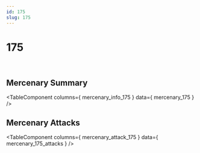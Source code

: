 ```yaml
---
id: 175
slug: 175
---
```



# 175

<div style = {{ display: "flex" }}>
    <Image img={require('@site/static/img/mercenaries/illust/thum_char_view_n_175.jpg')}/>
    <Image img={require('@site/static/img/mercenaries/illust/thum_char_view_o_175.jpg')}/>
</div>

## Mercenary Summary

<TableComponent
  columns={ mercenary_info_175 }
  data={ mercenary_175 }
/>

## Mercenary Attacks

<TableComponent
  columns={ mercenary_attack_175 }
  data={ mercenary_175_attacks }
/>